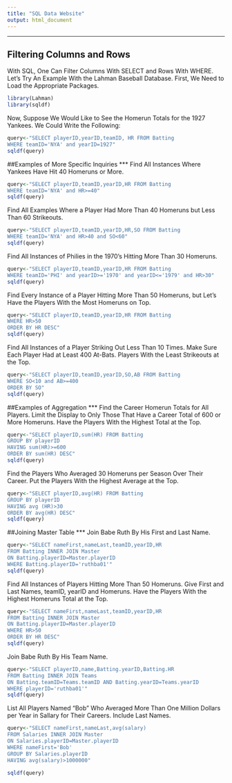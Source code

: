 ```yaml
---
title: "SQL Data Website"
output: html_document
---
```

***
## Filtering Columns and Rows

With SQL, One Can Filter Columns With SELECT and Rows With WHERE. Let's Try An Example With the Lahman Baseball Database. First, We Need to Load the Appropriate Packages. 

```r
library(Lahman)
library(sqldf)
```


Now, Suppose We Would Like to See the Homerun Totals for the 1927 Yankees. We Could Write the Following:
```r
query<-"SELECT playerID,yearID,teamID, HR FROM Batting
WHERE teamID='NYA' and yearID=1927"
sqldf(query)
```
##Examples of More Specific Inquiries 
***
Find All Instances Where Yankees Have Hit 40 Homeruns or More.
```r
query<-"SELECT playerID,teamID,yearID,HR FROM Batting
WHERE teamID='NYA' and HR>=40"
sqldf(query)

```
Find All Examples Where a Player Had More Than 40 Homeruns but Less Than 60 Strikeouts.
```r
query<-"SELECT playerID,teamID,yearID,HR,SO FROM Batting
WHERE teamID='NYA' and HR>40 and SO<60"
sqldf(query)
```
Find All Instances of Philies in the 1970's Hitting More Than 30 Homeruns.
```r
query<-"SELECT playerID,teamID,yearID,HR FROM Batting
WHERE teamID='PHI' and yearID>='1970' and yearID<='1979' and HR>30"
sqldf(query) 
```
Find Every Instance of a Player Hitting More Than 50 Homeruns, but Let's Have the Players With the Most Homeruns on Top.
```r
query<-"SELECT playerID,teamID,yearID,HR FROM Batting
WHERE HR>50 
ORDER BY HR DESC"
sqldf(query) 
```
Find All Instances of a Player Striking Out Less Than 10 Times. Make Sure Each Player Had at Least 400 At-Bats. Players With the Least Strikeouts at the Top. 
```r
query<-"SELECT playerID,teamID,yearID,SO,AB FROM Batting
WHERE SO<10 and AB>=400
ORDER BY SO"
sqldf(query)
```
##Examples of Aggregation
***
Find the Career Homerun Totals for All Players. Limit the Display to Only Those That Have a Career Total of 600 or More Homeruns. Have the Players With the Highest Total at the Top.
```r
query<-"SELECT playerID,sum(HR) FROM Batting 
GROUP BY playerID 
HAVING sum(HR)>=600
ORDER BY sum(HR) DESC"
sqldf(query)
```
Find the Players Who Averaged 30 Homeruns per Season Over Their Career. Put the Players With the Highest Average at the Top.
```r
query<-"SELECT playerID,avg(HR) FROM Batting
GROUP BY playerID
HAVING avg (HR)>30
ORDER BY avg(HR) DESC"
sqldf(query)
```
##Joining Master Table 
***
Join Babe Ruth By His First and Last Name.
```r
query<-"SELECT nameFirst,nameLast,teamID,yearID,HR
FROM Batting INNER JOIN Master
ON Batting.playerID=Master.playerID
WHERE Batting.playerID='ruthba01'"
sqldf(query)
```
Find All Instances of Players Hitting More Than 50 Homeruns. Give First and Last Names, teamID, yearID and Homeruns. Have the Players With the Highest Homeruns Total at the Top.
```r
query<-"SELECT nameFirst,nameLast,teamID,yearID,HR
FROM Batting INNER JOIN Master
ON Batting.playerID=Master.playerID
WHERE HR>50
ORDER BY HR DESC"
sqldf(query)
```
Join Babe Ruth By His Team Name.
```r
query<-"SELECT playerID,name,Batting.yearID,Batting.HR
FROM Batting INNER JOIN Teams
ON Batting.teamID=Teams.teamID AND Batting.yearID=Teams.yearID
WHERE playerID='ruthba01'"
sqldf(query)
```
List All Players Named "Bob" Who Averaged More Than One Million Dollars per Year in Sallary for Their Careers. Include Last Names.
```r
query<-"SELECT nameFirst,nameLast,avg(salary)
FROM Salaries INNER JOIN Master
ON Salaries.playerID=Master.playerID
WHERE nameFirst='Bob'
GROUP BY Salaries.playerID
HAVING avg(salary)>1000000"

sqldf(query)
```
